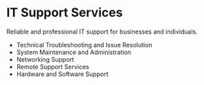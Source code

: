 # IT Support Services

Reliable and professional IT support for businesses and individuals.

*   Technical Troubleshooting and Issue Resolution
*   System Maintenance and Administration
*   Networking Support
*   Remote Support Services
*   Hardware and Software Support
